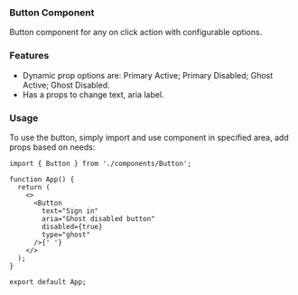 ### Button Component

Button component for any on click action with configurable options.

### Features

- Dynamic prop options are: Primary Active; Primary Disabled; Ghost Active; Ghost Disabled.
- Has a props to change text, aria label.

### Usage

To use the button, simply import and use component in specified area, add props based on needs:

```tsx
import { Button } from './components/Button';

function App() {
  return (
    <>
      <Button
        text="Sign in"
        aria="Ghost disabled button"
        disabled={true}
        type="ghost"
      />{' '}
    </>
  );
}

export default App;
```
